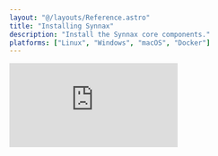 ```yaml
---
layout: "@/layouts/Reference.astro"
title: "Installing Synnax"
description: "Install the Synnax core components."
platforms: ["Linux", "Windows", "macOS", "Docker"]
---
```





<iframe
  className="yt-video"
  src="https://www.youtube.com/embed/PYlPwOoucCY?si=F7Ko9i-JhPtC3E5L"
  title="YouTube video player"
  frameborder="0"
  allow="accelerometer; autoplay; clipboard-write; encrypted-media; gyroscope; picture-in-picture; web-share"
  referrerpolicy="strict-origin-when-cross-origin"
  allowfullscreen
/>

The first step to getting started with Synnax is to install two key components: the
[Console](/reference/console/get-started) and [Core](/reference/core/quick-start).

<Divider.Divider x />

## Install the Synnax Console

The Synnax Console is our primary user interface for interacting with a Synnax
deployment. We can set up visualizations to observe data, integrate and configure data
acquisition devices, and manually control actuators on our system. Here's the link to
download the latest version of the Console for your OS:

<br />
<br />
<Flex.Box direction="y" justify="center" align="center">
  <Console.DownloadButton client:load />
</Flex.Box>
<br />
<br />

After downloading and running the installer, you'll see a splash screen that looks like
this:

<Image id="console/get-started/window" client:only="react" />

### Plotting Demo Data

To make sure everything is working correctly, we'll plot some live data. Our team has a
demo Core running in the cloud that we can connect to. Head to the Core dropdown in the
top-right corner, and select the Core named `Demo`.

<Video client:only="react" id="console/clusters/switch" />

You'll see the connection status badge on the right turn blue, indicating that the
connection is healthy.

Next, click on the workspace selector in the top-left corner of the screen. This will
open a dropdown menu where we can select the workspace we want to use. Choose the "Demo"
workspace. You'll see the Console automatically re-configure its layout to match the
workspace, and a new plot will appear with a live stream of data.

<Divider.Divider x />

## Installing the Core

Now that the Console is up and running, we'll install our own Synnax Core locally. The
Core is the heart of every Synnax deployment. It's where all sensor and actuator data is
stored, and it serves as a central hub where all of our devices, Consoles, and control
sequences will communicate.

<Platform.Tabs client:only="react">

<Fragment slot="Docker">

### Using Docker

<Note.Note variant="error">
  A Synnax Core within a container has an isolated runtime, which means that it's not
  currently able to access devices attached to the host machine. If you're interested in
  connecting data acquisition devices using the embedded Synnax Driver, we recommend
  installing Synnax directly on the host OS using one of the other installation methods.
</Note.Note>

The simplest way to start a Core is by using the `synnaxlabs/synnax` Docker image:

```bash
docker run -p 9090:9090 synnaxlabs/synnax --listen=localhost:9090 --mem --insecure
```

This will pull the latest version of Synnax from Docker Hub and start a Core with the
following parameters:

`-p 9090:9090` - This maps port 9090 on the host to port 9090 in the container. This
allows access to the Synnax Core from the host machine.

`--listen=localhost:9090` - This sets the address that the Core will listen on. This is
the reachable address of the Core.

`--mem` - Tells the Core to store all data in memory, which is useful for learning and
development.

`--insecure` - Tells the Core to run without TLS.

If you're interested in more details on these flags, see the
[CLI Reference](/reference/core/cli-reference).

To stop the Core, simply press `Ctrl+C` in the terminal.

</Fragment>

<Fragment slot="Linux">

### Using Linux

To start a Core on Linux, first download the latest Synnax binary by running:

<SynnaxDownloadURL os="linux" />

Then, move the binary to `/usr/local/bin`:

<SynnaxMoveCommand os="linux" />

Next, give execution permissions to the binary:

```bash
chmod +x /usr/local/bin/synnax
```

<Note.Note variant="info">
  You'll need to make sure that `/usr/local/bin` is in your `PATH` environment variable.
  You can do this temporarily by running `export PATH=$PATH:/usr/local/bin`.
</Note.Note>

Finally, start the Core:

```bash
synnax start --listen=localhost:9090 --mem --insecure
```

This will start a Core with the following parameters:

`--listen=localhost:9090` - This sets the address that the Core will listen on. This is
the reachable address of the Core.

`--mem` - Tells the Core to store all data in memory, which is useful for learning and
development.

`--insecure` - Tells the Core to run without TLS.

If you're interested in more details on these flags, see the
[CLI Reference](/reference/core/cli-reference).

To stop the Core, simply press `Ctrl+C` in the terminal.

</Fragment>

<Fragment slot="macOS">

### Using macOS

To start a Core on macOS, first download the latest Synnax binary by running:

<SynnaxDownloadURL os="macos" />

Next, move the binary to `usr/local/bin`:

<SynnaxMoveCommand os="macos" />

Then, give execution permissions to the binary:

```bash
chmod +x /usr/local/bin/synnax
```

<Note.Note variant="info">
  You'll need to make sure that `/usr/local/bin` is in your `PATH` environment variable.
  You can do this temporarily by running `export PATH=$PATH:/usr/local/bin`.
</Note.Note>

Finally, start the Core:

```bash
synnax start --listen=localhost:9090 --mem --insecure
```

This will start a Core with the following parameters:

`--listen=localhost:9090` - This sets the address that the Core will listen on. This is
the reachable address of the Core.

`--mem` - Tells the Core to store all data in memory, which is useful for learning and
development.

`--insecure` - Tells the Core to run without TLS.

If you're interested in more details on these flags, see the
[CLI Reference](/reference/core/cli-reference).

To stop the Core, simply press `Ctrl+C` in the terminal.

</Fragment>

<Fragment slot="Windows">

### Using Windows

To install the Synnax Core on Windows, download and run the latest Synnax installer.

<br />
<br />
<Flex.Box direction="y" justify="center" align="center">
  <WindowsDownloadButton />
  <small>
    Releases for other operating systems and older versions can be found on the
    <a href="https://github.com/synnaxlabs/synnax/releases"> releases page</a>.
  </small>
</Flex.Box>
<br />
<br />

To start the Core, run this:

```powershell
synnax start --listen=localhost:9090 --mem --insecure
```

This will start a Core with the following parameters:

`--listen=localhost:9090` - This sets the address that the Core will listen on. This is
the reachable address of the Core.

`--mem` - Tells the Core to store all data in memory, which is useful for learning and
development.

`--insecure` - Tells the Core to run without TLS.

If you're interested in more details on these flags, see the
[CLI Reference](/reference/core/cli-reference).

To stop the Core, simply press `Ctrl+C` in the terminal.

</Fragment>

</Platform.Tabs>

### Connecting the Console to the Core

Now that we have a Core running, we'll disconnect the Console from the demo Core and
connect it to our own. We've pre-populated the Console with a connection for the default
admin user on a local Core. To connect, head to the Core dropdown in the top-right
corner of the Console and select the Core named `Local`.

<Video client:only="react" id="console/clusters/switch" />

Again, you'll see the connection status badge on the right turn blue, indicating that
the connection is healthy. If you've changed the username or password, or removed the
connection, you'll need to re-add it. Here are the connection details:

<table>
  <tr>
    <th>Host</th>
    <td>localhost</td>
  </tr>
  <tr>
    <th>Port</th>
    <td>9090</td>
  </tr>
  <tr>
    <th>Username</th>
    <td>synnax</td>
  </tr>
  <tr>
    <th>Password</th>
    <td>seldon</td>
  </tr>
  <tr>
    <th>Secure</th>
    <td>false</td>
  </tr>
</table>

<Divider.Divider x />

## Next Steps

Now that we have a local Core running, it's time to start acquiring data from a device.
Check out the [Synnax Driver](/reference/driver/get-started) to start integrating your
own hardware.
